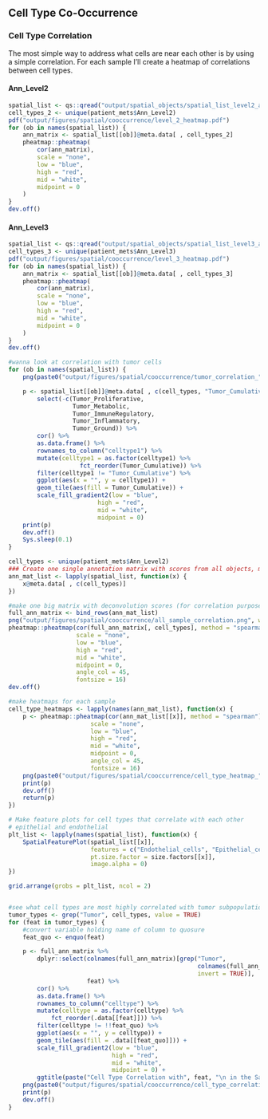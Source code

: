 ## Cell Type Co-Occurrence

### Cell Type Correlation

The most simple way to address what cells are near each other is by using a simple correlation. For each sample I'll create a heatmap of correlations between cell types.

#### Ann_Level2

```r
spatial_list <- qs::qread("output/spatial_objects/spatial_list_level2_annotations.qs")
cell_types_2 <- unique(patient_mets$Ann_Level2)
pdf("output/figures/spatial/cooccurrence/level_2_heatmap.pdf")
for (ob in names(spatial_list)) {
    ann_matrix <- spatial_list[[ob]]@meta.data[ , cell_types_2]
    pheatmap::pheatmap(
        cor(ann_matrix),
        scale = "none",
        low = "blue",
        high = "red",
        mid = "white",
        midpoint = 0
    )
}
dev.off()

```

#### Ann_Level3
```r
spatial_list <- qs::qread("output/spatial_objects/spatial_list_level3_annotations.qs")
cell_types_3 <- unique(patient_mets$Ann_Level3)
pdf("output/figures/spatial/cooccurrence/level_3_heatmap.pdf")
for (ob in names(spatial_list)) {
    ann_matrix <- spatial_list[[ob]]@meta.data[ , cell_types_3]
    pheatmap::pheatmap(
        cor(ann_matrix),
        scale = "none",
        low = "blue",
        high = "red",
        mid = "white",
        midpoint = 0
    )
}
dev.off()
```

```r
#wanna look at correlation with tumor cells
for (ob in names(spatial_list)) {
    png(paste0("output/figures/spatial/cooccurrence/tumor_correlation_", ob, ".png"))

    p <- spatial_list[[ob]]@meta.data[ , c(cell_types, "Tumor_Cumulative")] %>%
        select(-c(Tumor_Proliferative,
                  Tumor_Metabolic,
                  Tumor_ImmuneRegulatory,
                  Tumor_Inflammatory,
                  Tumor_Ground)) %>%
        cor() %>%
        as.data.frame() %>%
        rownames_to_column("celltype1") %>%
        mutate(celltype1 = as.factor(celltype1) %>%
                    fct_reorder(Tumor_Cumulative)) %>%
        filter(celltype1 != "Tumor_Cumulative") %>%
        ggplot(aes(x = "", y = celltype1)) +
        geom_tile(aes(fill = Tumor_Cumulative)) +
        scale_fill_gradient2(low = "blue",
                         high = "red",
                         mid = "white",
                         midpoint = 0)
    print(p)
    dev.off()
    Sys.sleep(0.1)
}

cell_types <- unique(patient_mets$Ann_Level2)
### Create one single annotation matrix with scores from all objects, minus Tumor_Cumulative
ann_mat_list <- lapply(spatial_list, function(x) {
    x@meta.data[ , c(cell_types)]
})

#make one big matrix with deconvolution scores (for correlation purposes)
full_ann_matrix <- bind_rows(ann_mat_list)
png("output/figures/spatial/cooccurrence/all_sample_correlation.png", width = 900, height = 900)
pheatmap::pheatmap(cor(full_ann_matrix[, cell_types], method = "spearman"),
                   scale = "none",
                   low = "blue",
                   high = "red",
                   mid = "white",
                   midpoint = 0,
                   angle_col = 45,
                   fontsize = 16)
dev.off()

#make heatmaps for each sample
cell_type_heatmaps <- lapply(names(ann_mat_list), function(x) {
    p <- pheatmap::pheatmap(cor(ann_mat_list[[x]], method = "spearman"),
                       scale = "none",
                       low = "blue",
                       high = "red",
                       mid = "white",
                       midpoint = 0,
                       angle_col = 45,
                       fontsize = 16)
    png(paste0("output/figures/spatial/cooccurrence/cell_type_heatmap_", x, ".png"), width = 900, height = 900)
    print(p)
    dev.off()
    return(p)
})

# Make feature plots for cell types that correlate with each other
# epithelial and endothelial
plt_list <- lapply(names(spatial_list), function(x) {
    SpatialFeaturePlot(spatial_list[[x]],
                       features = c("Endothelial_cells", "Epithelial_cells"),
                       pt.size.factor = size.factors[[x]],
                       image.alpha = 0)
})

grid.arrange(grobs = plt_list, ncol = 2)


#see what cell types are most highly correlated with tumor subpopulations
tumor_types <- grep("Tumor", cell_types, value = TRUE)
for (feat in tumor_types) {
    #convert variable holding name of column to quosure
    feat_quo <- enquo(feat)

    p <- full_ann_matrix %>%
        dplyr::select(colnames(full_ann_matrix)[grep("Tumor",
                                                     colnames(full_ann_matrix),
                                                     invert = TRUE)],
                      feat) %>%
        cor() %>%
        as.data.frame() %>%
        rownames_to_column("celltype") %>%
        mutate(celltype = as.factor(celltype) %>%
            fct_reorder(.data[[feat]])) %>%
        filter(celltype != !!feat_quo) %>%
        ggplot(aes(x = "", y = celltype)) +
        geom_tile(aes(fill = .data[[feat_quo]])) +
        scale_fill_gradient2(low = "blue",
                             high = "red",
                             mid = "white",
                             midpoint = 0) +
        ggtitle(paste("Cell Type Correlation with", feat, "\n in the Same Spot"))
    png(paste0("output/figures/spatial/cooccurrence/cell_type_correlation_", feat, "_level2.png"))
    print(p)
    dev.off()
}
```